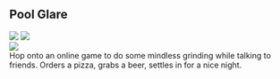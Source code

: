 <div className="m-5 p-5 bg-yellow-300 rounded-md shadow-sm">

<h2 className="text-2xl font-bold mb-4 text-blue-600">Pool Glare</h2>

<div className="grid grid-rows-1 grid-flow-col gap-4">
  <div className="row-span-3 gap-2">
    <img src="https://mj-gallery.com/14552191-ed17-4683-aa52-30351b03b8f5/grid_0.png" />
    <img
      className="mt-4"
      src="https://mj-gallery.com/1f1e524b-43f2-4141-86ea-7ac73adb66d3/grid_0.png"
    />
  </div>
  <div className="col-span-2 ...">
    <img src="https://mj-gallery.com/58695b1d-8d35-4b0d-8830-6c96d16dd747/grid_0.png" />
  </div>
  <div>Hop onto an online game to do some mindless grinding while talking to friends. Orders a pizza, grabs a beer, settles in for a nice night.</div>
</div>

</div>
